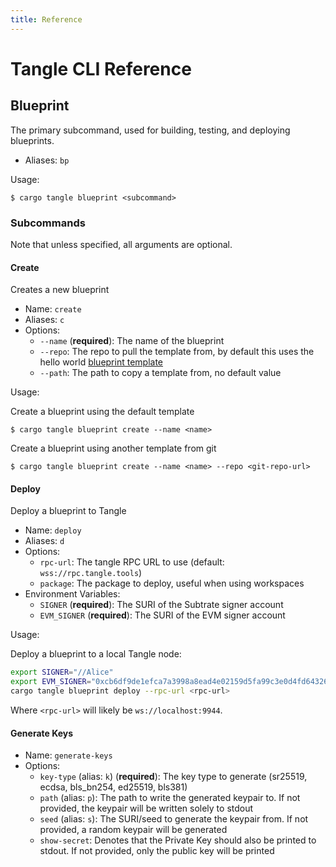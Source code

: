 ```yaml
---
title: Reference
---
```


# Tangle CLI Reference

## Blueprint

The primary subcommand, used for building, testing, and deploying blueprints.

- Aliases: `bp`

Usage:

```shell
$ cargo tangle blueprint <subcommand>
```

### Subcommands

Note that unless specified, all arguments are optional.

#### Create

Creates a new blueprint

- Name: `create`
- Aliases: `c`
- Options:
  - `--name` (**required**): The name of the blueprint
  - `--repo`: The repo to pull the template from, by default this uses the hello world [blueprint template](https://github.com/tangle-network/blueprint-template)
  - `--path`: The path to copy a template from, no default value

Usage:

Create a blueprint using the default template

```shell
$ cargo tangle blueprint create --name <name>
```

Create a blueprint using another template from git

```shell
$ cargo tangle blueprint create --name <name> --repo <git-repo-url>
```

#### Deploy

Deploy a blueprint to Tangle

- Name: `deploy`
- Aliases: `d`
- Options:
  - `rpc-url`: The tangle RPC URL to use (default: `wss://rpc.tangle.tools`)
  - `package`: The package to deploy, useful when using workspaces
- Environment Variables:
  - `SIGNER` (**required**): The SURI of the Subtrate signer account
  - `EVM_SIGNER` (**required**): The SURI of the EVM signer account

Usage:

Deploy a blueprint to a local Tangle node:

```bash
export SIGNER="//Alice"
export EVM_SIGNER="0xcb6df9de1efca7a3998a8ead4e02159d5fa99c3e0d4fd6432667390bb4726854"
cargo tangle blueprint deploy --rpc-url <rpc-url>
```

Where `<rpc-url>` will likely be `ws://localhost:9944`.

#### Generate Keys

- Name: `generate-keys`
- Options:
  - `key-type` (alias: `k`) (**required**): The key type to generate (sr25519, ecdsa, bls_bn254, ed25519, bls381)
  - `path` (alias: `p`): The path to write the generated keypair to. If not provided, the keypair will be written solely to stdout
  - `seed` (alias: `s`): The SURI/seed to generate the keypair from. If not provided, a random keypair will be generated
  - `show-secret`: Denotes that the Private Key should also be printed to stdout. If not provided, only the public key will be printed
